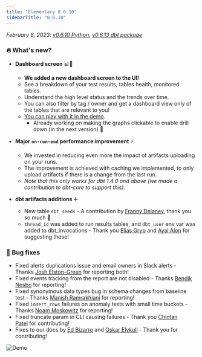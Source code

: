 ```yaml
---
title: "Elementary 0.6.10"
sidebarTitle: "0.6.10"
---
```


_February 8, 2023: [v0.6.10 Python](https://github.com/elementary-data/elementary/releases/tag/v0.6.10), [v0.6.13 dbt package](https://github.com/elementary-data/dbt-data-reliability/releases/tag/0.6.13)_

### 🔥 What's new?

- **Dashboard screen** 📊👀

  - **We added a new dashboard screen to the UI!**
  - See a breakdown of your test results, tables health, monitored tables.
  - Understand the high level status and the trends over time.
  - You can also filter by tag / owner and get a dashboard view only of the tables that are relevant to you!
  - [You can play with it in the demo](https://storage.googleapis.com/elementary_static/elementary_demo.html#/dashboard).
    - Already working on making the graphs clickable to enable drill down (in the next version) 💪

- **Major `on-run-end` performance improvement** ⚡️

  - We invested in reducing even more the impact of artifacts uploading on your runs.
  - The improvement is achieved with caching we implemented, to only upload artifacts if there is a change from the last run.
  - _Note that this only works for dbt 1.4.0 and above (we made a contribution to dbt-core to support this)._

- **dbt artifacts additions** ➕
  - New table `dbt_seeds` - A contribution by [Franny Delaney](https://github.com/frannydelaney), thank you so much 🤩
  - `thread_id` was added to run results tables, and `dbt_user` env var was added to dbt_invocations - Thank you [Elias Gryp](https://github.com/eliasgeee) and [Ayal Alon](https://github.com/ayalalo) for suggesting these!

### 🐞 Bug fixes

- Fixed alerts duplications issue and email owners in Slack alerts - Thanks [Josh Elston-Green](https://elementary-community.slack.com/team/U04CSH84TBN) for reporting both!
- Fixed events tracking from the report are not disabled - Thanks [Bendik Nesbo](https://elementary-community.slack.com/team/U04LZ1T7DR6) for reporting!
- Fixed synonymous data types bug in schema changes from baseline test - Thanks [Manish Ramrakhiani](https://elementary-community.slack.com/team/U04GACNBRDM) for reporting!
- Fixed `insert_rows` failures on anomaly tests with small time buckets - Thanks [Noam Moskowitz](https://elementary-community.slack.com/team/U035FGRPXQX) for reporting!
- Fixed truncate param in CLI causing failures - Thank you [Chintan Patel](https://elementary-community.slack.com/team/U04B51NEJKC) for contributing!
- Fixes to our docs by [Ed Bizarro](https://elementary-community.slack.com/team/U04757V137A) and [Oskar Elvkull](https://elementary-community.slack.com/team/U04KFB4F7EJ) - Thank you for contributing!

<Frame>
  <img src="/pics/dashboard.png" alt="Demo" />
</Frame>
